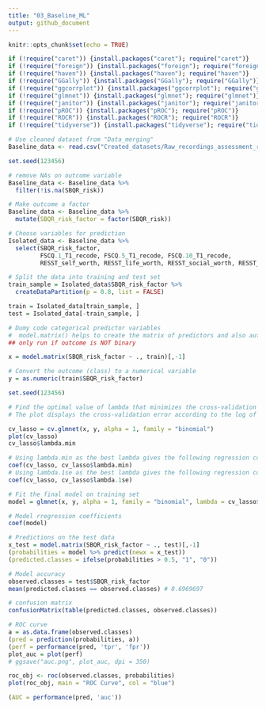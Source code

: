 ```yaml
---
title: "03_Baseline_ML"
output: github_document
---
```


```r
knitr::opts_chunk$set(echo = TRUE)

if (!require("caret")) {install.packages("caret"); require("caret")}
if (!require("foreign")) {install.packages("foreign"); require("foreign")}
if (!require("haven")) {install.packages("haven"); require("haven")}
if (!require("GGally")) {install.packages("GGally"); require("GGally")}
if (!require("ggcorrplot")) {install.packages("ggcorrplot"); require("ggcorrplot")}
if (!require("glmnet")) {install.packages("glmnet"); require("glmnet")}
if (!require("janitor")) {install.packages("janitor"); require("janitor")}
if (!require("pROC")) {install.packages("pROC"); require("pROC")} 
if (!require("ROCR")) {install.packages("ROCR"); require("ROCR")} 
if (!require("tidyverse")) {install.packages("tidyverse"); require("tidyverse")} 
```

```r
# Use cleaned dataset from "Data_merging"
Baseline_data <- read.csv("Created_datasets/Raw_recordings_assessment_recoded_data_2024-07-07.csv")
```

```r

set.seed(123456)

# remove NAs on outcome variable
Baseline_data <- Baseline_data %>%
  filter(!is.na(SBQR_risk))

# Make outcome a factor
Baseline_data <- Baseline_data %>%
  mutate(SBQR_risk_factor = factor(SBQR_risk))

# Choose variables for prediction
Isolated_data <- Baseline_data %>%
  select(SBQR_risk_factor, 
         FSCQ.1_T1_recode, FSCQ.5_T1_recode, FSCQ.10_T1_recode,
         RESST_self_worth, RESST_life_worth, RESST_social_worth, RESST_self_understanding)

# Split the data into training and test set
train_sample = Isolated_data$SBQR_risk_factor %>% 
  createDataPartition(p = 0.8, list = FALSE)

train = Isolated_data[train_sample, ]
test = Isolated_data[-train_sample, ]

# Dumy code categorical predictor variables
#  model.matrix() helps to create the matrix of predictors and also automatically converts categorical predictors to appropriate dummy variables, which is required for the glmnet() function. 
## only run if outcome is NOT binary

x = model.matrix(SBQR_risk_factor ~ ., train)[,-1]

# Convert the outcome (class) to a numerical variable
y = as.numeric(train$SBQR_risk_factor)
```

```r
set.seed(123456) 

# Find the optimal value of lambda that minimizes the cross-validation error
# The plot displays the cross-validation error according to the log of lambda. The left dashed vertical line shows that the log of the optimal value of lambda, which is the one that minimizes the prediction error. This lambda value will give the most accurate model

cv_lasso = cv.glmnet(x, y, alpha = 1, family = "binomial")
plot(cv_lasso)
cv_lasso$lambda.min 

# Using lambda.min as the best lambda gives the following regression coefficients
coef(cv_lasso, cv_lasso$lambda.min)
# Using lambda.1se as the best lambda gives the following regression coefficients
coef(cv_lasso, cv_lasso$lambda.1se)

# Fit the final model on training set
model = glmnet(x, y, alpha = 1, family = "binomial", lambda = cv_lasso$lambda.min) # Setting lambda = lambda.1se produces a simpler model compared to lambda.min, but the model might be less accurate than the model fit with lambda.min.

# Model rregression coefficients
coef(model)

# Predictions on the test data
x_test = model.matrix(SBQR_risk_factor ~ ., test)[,-1]
(probabilities = model %>% predict(newx = x_test))
(predicted.classes = ifelse(probabilities > 0.5, "1", "0"))

# Model accuracy
observed.classes = test$SBQR_risk_factor
mean(predicted.classes == observed.classes) # 0.6969697
```

```r
# confusion matrix
confusionMatrix(table(predicted.classes, observed.classes))

# ROC curve
a = as.data.frame(observed.classes)
(pred = prediction(probabilities, a))
(perf = performance(pred, 'tpr', 'fpr'))
plot_auc = plot(perf)
# ggsave("auc.png", plot_auc, dpi = 350)

roc_obj <- roc(observed.classes, probabilities)
plot(roc_obj, main = "ROC Curve", col = "blue")

(AUC = performance(pred, 'auc'))
```